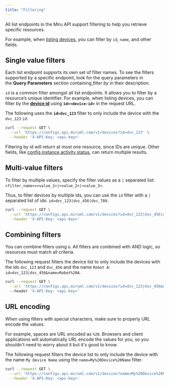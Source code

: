 ```yaml
---
title: "Filtering"
---
```


All list endpoints in the Miru API support filtering to help you retrieve specific resources.

For example, when [listing devices](/docs/references/server-side-api/endpoints/devices/list), you can filter by `id`, `name`, and other fields.



## Single value filters

Each list endpoint supports its own set of filter names. To see the filters supported by a specific endpoint, look for the query parameters in the **Query Parameters** section containing *filter by* in their description.

`id` is a common filter amongst all list endpoints. It allows you to filter by a resource’s unique identifier. For example, when listing devices, you can filter by the [**device id**](/docs/references/server-side-api/endpoints/devices/list#parameter-id) using **`id=<device-id>`** in the request URL.

The following uses the **`id=dvc_123`** filter to only include the device with the `dvc_123` `id`:

```bash
curl --request GET \
  --url 'https://configs.api.miruml.com/v1/devices?id=dvc_123' \
  --header 'X-API-Key: <api-key>'
```

Filtering by id will return at most one resource, since IDs are unique. Other fields, like [config instance activity status](/docs/references/server-side-api/endpoints/config-instances/list#parameter-activity-status), can return multiple results.
## Multi-value filters

To filter by multiple values, specify the filter values as a `|` separated list: `<filter_name>=<value_1>|<value_2>|<value_3>`.

Thus, to filter devices by multiple ids, you can use the `id` filter with a `|` separated list of ids: `id=dvc_123|dvc_456|dvc_789`.

```bash
curl --request GET \
  --url 'https://configs.api.miruml.com/v1/devices?id=dvc_123|dvc_456|dvc_789' \
  --header 'X-API-Key: <api-key>'
```

## Combining filters

You can combine filters using `&`. All filters are combined with AND logic, so resources must match all criteria.

The following request filters the device list to only include the devices with the ids `dvc_123` and `dvc_456` and the name `Robot A`: `id=dvc_123|dvc_456&name=Robot%20A`.

```bash
curl --request GET \
  --url 'https://configs.api.miruml.com/v1/devices?id=dvc_123|dvc_456&name=Robot%20A' \ 
  --header 'X-API-Key: <api-key>'
```

## URL encoding

When using filters with special characters, make sure to properly URL encode the values.

For example, spaces are URL encoded as `%20`. Browsers and client applications will automatically URL encode the values for you, so you shouldn't need to worry about it but it's good to know.

The following request filters the device list to only include the device with the name `My Device Name` using the `name=My%20Device%20Name` filter.

```bash
curl --request GET \
  --url 'https://configs.api.miruml.com/v1/devices?name=My%20Device%20Name' \
  --header 'X-API-Key: <api-key>'
```